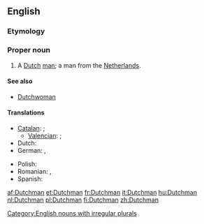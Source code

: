 ==English==

===Etymology===
{{suffix|Dutch|man}}

===Proper noun===
{{en-proper noun|Dutchmen}}

# A [[Dutch]] [[man]]; a man from the [[Netherlands]].

====See also====
*[[Dutchwoman]]

====Translations====
{{trans-top|a Dutch man}}
* [[Catalan]]: {{t-|ca|neerlandès|m}}; {{qualifier|dated}} {{t+|ca|holandès|m}}
** [[Valencian]]: {{t-|ca|neerlandés|m}}; {{qualifier|dated}} {{t-|ca|holandés|m}}
* Dutch: {{t+|nl|Nederlander|m}}
* German: {{t+|de|Niederländer|m}}, {{t-|de|Holländer|m}}
{{trans-mid}}
* Polish: {{t+|pl|Holender|m}}
* Romanian: {{t-|ro|olandez|m}}, {{t-|ro|olandezi|m|p}}
* Spanish: {{t+|es|holandés|m}}
{{trans-bottom}}

[[Category:English nouns with irregular plurals]]

[[af:Dutchman]]
[[et:Dutchman]]
[[fr:Dutchman]]
[[it:Dutchman]]
[[hu:Dutchman]]
[[nl:Dutchman]]
[[pl:Dutchman]]
[[fi:Dutchman]]
[[zh:Dutchman]]